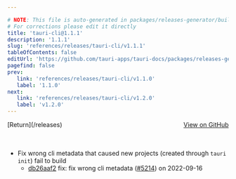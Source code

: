 ```yaml
---

# NOTE: This file is auto-generated in packages/releases-generator/build.ts
# For corrections please edit it directly
title: 'tauri-cli@1.1.1'
description: '1.1.1'
slug: 'references/releases/tauri-cli/v1.1.1'
tableOfContents: false
editUrl: 'https://github.com/tauri-apps/tauri-docs/packages/releases-generator/build.ts'
pagefind: false
prev:
   link: 'references/releases/tauri-cli/v1.1.0'
   label: '1.1.0'
next:
   link: 'references/releases/tauri-cli/v1.2.0'
   label: 'v1.2.0'
---
```


			

<ReleaseSidebar slug="references/releases/tauri-cli"  packageName="tauri-cli" />

<div style="margin-bottom:3rem; display: flex; justify-content: space-between; align-items: center"><span>[Return](/releases)</span><span><a href="https://github.com/tauri-apps/tauri/releases/tag/tauri-cli-v1.1.1">View on GitHub</a></span></div>

- Fix wrong cli metadata that caused new projects (created through `tauri init`) fail to build
  - [db26aaf2](https://www.github.com/tauri-apps/tauri/commit/db26aaf2b44ce5335c9223c571ef2b2175e0cd6d) fix: fix wrong cli metadata ([#5214](https://www.github.com/tauri-apps/tauri/pull/5214)) on 2022-09-16


